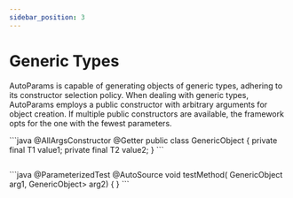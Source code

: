 ```yaml
---
sidebar_position: 3
---
```



# Generic Types

AutoParams is capable of generating objects of generic types, adhering to its constructor selection policy. When dealing with generic types, AutoParams employs a public constructor with arbitrary arguments for object creation. If multiple public constructors are available, the framework opts for the one with the fewest parameters.

<JavaKotlinCodeBlock>
```java
@AllArgsConstructor
@Getter
public class GenericObject<T1, T2> {
    private final T1 value1;
    private final T2 value2;
}
```

```kotlin

```
</JavaKotlinCodeBlock>

<JavaKotlinCodeBlock>
```java
@ParameterizedTest
@AutoSource
void testMethod(
    GenericObject<String, ComplexObject> arg1,
    GenericObject<UUID, GenericObject<String, ComplexObject>> arg2) {
}
```

```kotlin

```
</JavaKotlinCodeBlock>
